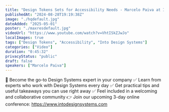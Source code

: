 ```yaml
---
title: "Design Tokens Sets for Accessibility Needs - Marcelo Paiva at Into Design Systems Conference"
publishedAt: "2024-08-28T19:19:38Z"
image: "./hqdefault.jpg"
dateAdded: "2025-05-01"
poster: "./maxresdefault.jpg"
videoUrl: "https://www.youtube.com/watch?v=VhtISkZJwJo"
localImages: true
tags: ["Design Tokens", "Accessibility", "Into Design Systems"]
categories: ["Video"]
duration: "0:45:32"
privacyStatus: "public"
draft: false
speakers: ["Marcelo Paiva"]
---
```


💪 Become the go-to Design Systems expert in your company
✅ Learn from experts who work with Design Systems every day
✅ Get practical tips and useful takeaways you can use right away
✅ Feel included in a welcoming and collaborative community
👉 Join our upcoming 3-day online conference: https://www.intodesignsystems.com

